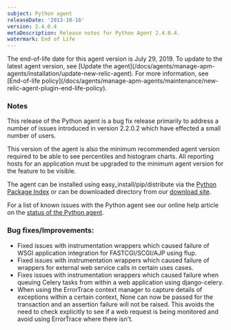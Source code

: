 ```yaml
---
subject: Python agent
releaseDate: '2013-10-16'
version: 2.4.0.4
metaDescription: Release notes for Python Agent 2.4.0.4.
watermark: End of Life
---
```


<Callout variant="important">
  The end-of-life date for this agent version is July 29, 2019. To update to the latest agent version, see [Update the agent](/docs/agents/manage-apm-agents/installation/update-new-relic-agent). For more information, see [End-of-life policy](/docs/agents/manage-apm-agents/maintenance/new-relic-agent-plugin-end-life-policy).
</Callout>

### Notes

This release of the Python agent is a bug fix release primarily to address a number of issues introduced in version 2.2.0.2 which have effected a small number of users.

This version of the agent is also the minimum recommended agent version required to be able to see percentiles and histogram charts. All reporting hosts for an application must be upgraded to the minimum agent version for the feature to be visible.

The agent can be installed using easy_install/pip/distribute via the [Python Package Index](https://pypi.python.org/pypi/newrelic) or can be downloaded directory from our [download site](http://download.newrelic.com/python_agent/release/).

For a list of known issues with the Python agent see our online help article on the [status of the Python agent](https://newrelic.com/docs/python/status-of-python-agent).

### Bug fixes/Improvements:

* Fixed issues with instrumentation wrappers which caused failure of WSGI application integration for FASTCGI/SCGI/AJP using flup.
* Fixed issues with instrumentation wrappers which caused failure of wrappers for external web service calls in certain uses cases.
* Fixes issues with instrumentation wrappers which caused failure when queuing Celery tasks from within a web application using django-celery.
* When using the ErrorTrace context manager to capture details of exceptions within a certain context, None can now be passed for the transaction and an assertion failure will not be raised. This avoids the need to check explicitly to see if a web request is being monitored and avoid using ErrorTrace where there isn't.
